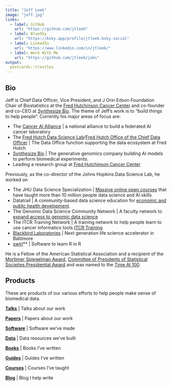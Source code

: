 ```yaml
---
title: "Jeff Leek"
image: "jeff.jpg"
links:
  - label: GitHub
    url: "https://github.com/jtleek"
  - label: BlueSky
    url: "https://bsky.app/profile/jtleek.bsky.social"
  - label: LinkedIn
    url: "https://www.linkedin.com/in/jtleek/"
  - label: Work With Me
    url: "https://github.com/jtleek/jobs"
output:
  postcards::trestles
---
```

 
## Bio

Jeff is Chief Data Officer, Vice President, and J Orin Edson Foundation Chair of Biostatistics at the [Fred Hutchinson Cancer Center](https://www.fredhutch.org/) and co-founder and co-CEO at [Synthesize Bio](https://www.synthesize.bio/). The theme of Jeff's work is to "build things to help people". Currently his major areas of focus are:

- The [Cancer AI Alliance](https://www.canceralliance.ai/) | a national alliance to build a federated AI cancer laboratory 
- The [Fred Hutch Data Science Lab](https://hutchdatascience.org/)/[Fred Hutch Office of the Chief Data Officer](https://ocdo.fredhutch.org/) | The Data Office function supporting the data ecosystem at Fred Hutch 
- [Synthesize Bio](https://www.synthesize.bio/) | The generative genomics company building AI models to perform biomedical experiments. 
- Leading a research group at [Fred Hutchinson Cancer Center](https://www.fredhutch.org/en/faculty-lab-directory/leek-jeff.html)

Previously, as the co-director of the Johns Hopkins Data Science Lab, he worked on

- The JHU Data Science Specialization | [Massive online open courses](https://www.coursera.org/specializations/jhu-data-science/) that have taught more than 10 million people data science and AI skills 
- Datatrail | A community-based data science education for [economic and public health development](https://magazine.jhsph.edu/2019/data-science-careers-baltimores-underserved-community-members). 
- The Genomic Data Science Community Network  | A faculty network to [expand access to genomic data science](http://www.gdscn.org/)
- The ITCR Training Network  | A training network to help people learn to use cancer informatics tools [ITCR Training](https://www.itcrtraining.org/) 
- [Blackbird Laboratories](https://blackbirdlab.org/) | Next generation life science accelerator in Baltimore 
- [swirl](https://swirlstats.com/)** | Software to learn R in R 

He is a Fellow of the American Statistical Association and a recipient of the [Mortimer Spiegelman Award](https://spiegelmanaward.github.io/), [Committee of Presidents of Statistical Societies Presidential Award](https://en.wikipedia.org/wiki/COPSS_Presidents%27_Award) and was named to the [Time AI 100](https://time.com/collections/time100-ai-2025/7305795/jeff-leek/).  

## Products

These are products of our various efforts to help people make sense of biomedical data. 

**[Talks](https://jtleek.com/talks)** |  Talks about our work

**[Papers](https://scholar.google.com/citations?user=HI-I6C0AAAAJ&hl=en&oi=ao)** | Papers about our work

**[Software](https://github.com/jtleek/software)** | Software we've made

**[Data](https://github.com/jtleek/data)** | Data resources we've built

**[Books](https://github.com/jtleek/books)** | Books I've written

**[Guides](https://github.com/search?q=user%3Ajtleek+guides)** | Guides I've written

**[Courses](https://github.com/jtleek/courses)** | Courses I've taught

**[Blog](https://simplystatistics.org/)** | Blog I help write

